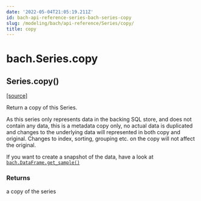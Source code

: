 ```yaml
---
date: '2022-05-04T21:05:19.211Z'
id: bach-api-reference-series-bach-series-copy
slug: /modeling/bach/api-reference/Series/copy/
title: copy
---
```


# bach.Series.copy

<div className="method">

<h2 className="signature-method"><span className="additional-name">Series.</span><span className="name">copy(</span><small className="parameter-list"></small>)</h2>


&#8203;<span className="view-source">[[source]](https://github.com/objectiv/objectiv-analytics/blob/main/bach/bach/series/series.py)</span>

<div className="content">

Return a copy of this Series.

As this series only represents data in the backing SQL store, and does not contain any data,
this is a metadata copy only, no actual data is duplicated and changes to the underlying data
will represented in both copy and original.
Changes to index, sorting, grouping etc. on the copy will not affect the original.

If you want to create a snapshot of the data, have a look at [`bach.DataFrame.get_sample()`](/modeling/bach/api-reference/DataFrame/bach.DataFrame.get_sample.mdx)


### Returns

a copy of the series



</div>


</div>

